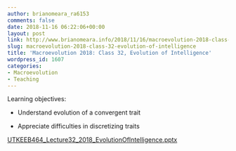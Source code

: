 ```yaml
---
author: brianomeara_ra6153
comments: false
date: 2018-11-16 06:22:06+00:00
layout: post
link: http://www.brianomeara.info/2018/11/16/macroevolution-2018-class-32-evolution-of-intelligence/
slug: macroevolution-2018-class-32-evolution-of-intelligence
title: 'Macroevolution 2018: Class 32, Evolution of Intelligence'
wordpress_id: 1607
categories:
- Macroevolution
- Teaching
---
```


Learning objectives:



 	
  * Understand evolution of a convergent trait

 	
  * Appreciate difficulties in discretizing traits


[UTKEEB464_Lecture32_2018_EvolutionOfIntelligence.pptx](http://www.brianomeara.info/wp-content/uploads/2018/11/UTKEEB464_Lecture32_2018_EvolutionOfIntelligence.pptx)
